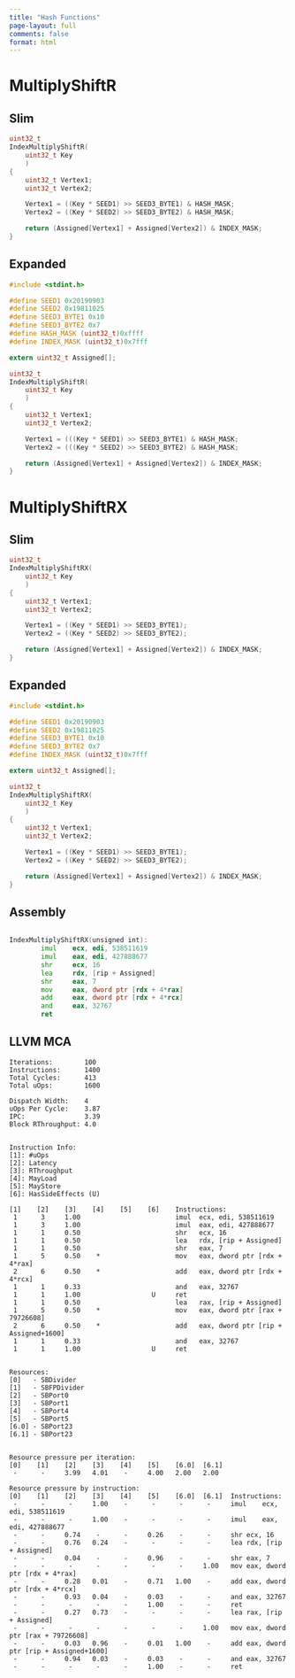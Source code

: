 ```yaml
---
title: "Hash Functions"
page-layout: full
comments: false
format: html
---
```


# MultiplyShiftR

::: {.panel-tabset}

## Slim

```c
uint32_t
IndexMultiplyShiftR(
    uint32_t Key
    )
{
    uint32_t Vertex1;
    uint32_t Vertex2;

    Vertex1 = ((Key * SEED1) >> SEED3_BYTE1) & HASH_MASK;
    Vertex2 = ((Key * SEED2) >> SEED3_BYTE2) & HASH_MASK;

    return (Assigned[Vertex1] + Assigned[Vertex2]) & INDEX_MASK;
}
```

## Expanded

```c
#include <stdint.h>

#define SEED1 0x20190903
#define SEED2 0x19811025
#define SEED3_BYTE1 0x10
#define SEED3_BYTE2 0x7
#define HASH_MASK (uint32_t)0xffff
#define INDEX_MASK (uint32_t)0x7fff

extern uint32_t Assigned[];

uint32_t
IndexMultiplyShiftR(
    uint32_t Key
    )
{
    uint32_t Vertex1;
    uint32_t Vertex2;

    Vertex1 = (((Key * SEED1) >> SEED3_BYTE1) & HASH_MASK;
    Vertex2 = (((Key * SEED2) >> SEED3_BYTE2) & HASH_MASK;

    return (Assigned[Vertex1] + Assigned[Vertex2]) & INDEX_MASK;
}
```
:::

# MultiplyShiftRX

::: {.panel-tabset}

## Slim

```c
uint32_t
IndexMultiplyShiftRX(
    uint32_t Key
    )
{
    uint32_t Vertex1;
    uint32_t Vertex2;

    Vertex1 = ((Key * SEED1) >> SEED3_BYTE1);
    Vertex2 = ((Key * SEED2) >> SEED3_BYTE2);

    return (Assigned[Vertex1] + Assigned[Vertex2]) & INDEX_MASK;
}
```

## Expanded

```c
#include <stdint.h>

#define SEED1 0x20190903
#define SEED2 0x19811025
#define SEED3_BYTE1 0x10
#define SEED3_BYTE2 0x7
#define INDEX_MASK (uint32_t)0x7fff

extern uint32_t Assigned[];

uint32_t
IndexMultiplyShiftRX(
    uint32_t Key
    )
{
    uint32_t Vertex1;
    uint32_t Vertex2;

    Vertex1 = ((Key * SEED1) >> SEED3_BYTE1);
    Vertex2 = ((Key * SEED2) >> SEED3_BYTE2);

    return (Assigned[Vertex1] + Assigned[Vertex2]) & INDEX_MASK;
}
```

## Assembly

```asm

IndexMultiplyShiftRX(unsigned int):
        imul    ecx, edi, 538511619
        imul    eax, edi, 427888677
        shr     ecx, 16
        lea     rdx, [rip + Assigned]
        shr     eax, 7
        mov     eax, dword ptr [rdx + 4*rax]
        add     eax, dword ptr [rdx + 4*rcx]
        and     eax, 32767
        ret

```

## LLVM MCA

```
Iterations:        100
Instructions:      1400
Total Cycles:      413
Total uOps:        1600

Dispatch Width:    4
uOps Per Cycle:    3.87
IPC:               3.39
Block RThroughput: 4.0


Instruction Info:
[1]: #uOps
[2]: Latency
[3]: RThroughput
[4]: MayLoad
[5]: MayStore
[6]: HasSideEffects (U)

[1]    [2]    [3]    [4]    [5]    [6]    Instructions:
 1      3     1.00                        imul	ecx, edi, 538511619
 1      3     1.00                        imul	eax, edi, 427888677
 1      1     0.50                        shr	ecx, 16
 1      1     0.50                        lea	rdx, [rip + Assigned]
 1      1     0.50                        shr	eax, 7
 1      5     0.50    *                   mov	eax, dword ptr [rdx + 4*rax]
 2      6     0.50    *                   add	eax, dword ptr [rdx + 4*rcx]
 1      1     0.33                        and	eax, 32767
 1      1     1.00                  U     ret
 1      1     0.50                        lea	rax, [rip + Assigned]
 1      5     0.50    *                   mov	eax, dword ptr [rax + 79726608]
 2      6     0.50    *                   add	eax, dword ptr [rip + Assigned+1600]
 1      1     0.33                        and	eax, 32767
 1      1     1.00                  U     ret


Resources:
[0]   - SBDivider
[1]   - SBFPDivider
[2]   - SBPort0
[3]   - SBPort1
[4]   - SBPort4
[5]   - SBPort5
[6.0] - SBPort23
[6.1] - SBPort23


Resource pressure per iteration:
[0]    [1]    [2]    [3]    [4]    [5]    [6.0]  [6.1]  
 -      -     3.99   4.01    -     4.00   2.00   2.00   

Resource pressure by instruction:
[0]    [1]    [2]    [3]    [4]    [5]    [6.0]  [6.1]  Instructions:
 -      -      -     1.00    -      -      -      -     imul	ecx, edi, 538511619
 -      -      -     1.00    -      -      -      -     imul	eax, edi, 427888677
 -      -     0.74    -      -     0.26    -      -     shr	ecx, 16
 -      -     0.76   0.24    -      -      -      -     lea	rdx, [rip + Assigned]
 -      -     0.04    -      -     0.96    -      -     shr	eax, 7
 -      -      -      -      -      -      -     1.00   mov	eax, dword ptr [rdx + 4*rax]
 -      -     0.28   0.01    -     0.71   1.00    -     add	eax, dword ptr [rdx + 4*rcx]
 -      -     0.93   0.04    -     0.03    -      -     and	eax, 32767
 -      -      -      -      -     1.00    -      -     ret
 -      -     0.27   0.73    -      -      -      -     lea	rax, [rip + Assigned]
 -      -      -      -      -      -      -     1.00   mov	eax, dword ptr [rax + 79726608]
 -      -     0.03   0.96    -     0.01   1.00    -     add	eax, dword ptr [rip + Assigned+1600]
 -      -     0.94   0.03    -     0.03    -      -     and	eax, 32767
 -      -      -      -      -     1.00    -      -     ret
```

:::

